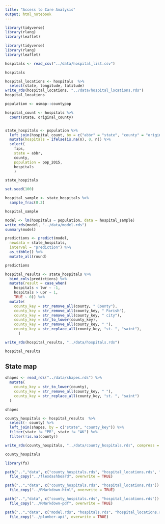 ```yaml
---
title: "Access to Care Analysis"
output: html_notebook
---
```


```r
library(tidyverse)
library(rlang)
library(leaflet)
```

```r
library(tidyverse)
library(rlang)
library(leaflet)
```

```r
hospitals <- read_csv("../data/hospital_list.csv")
```


```r

hospitals
```

```r
hospital_locations <- hospitals  %>%
  select(state, longitude, latitude)
write_rds(hospital_locations, "../data/hospital_locations.rds")
hospital_locations
```

```r
population <- usmap::countypop

hospital_count <- hospitals %>%
  count(state, original_county) 


state_hospitals <- population %>%
  left_join(hospital_count, by = c("abbr" = "state", "county" = "original_county")) %>%
  mutate(hospitals = ifelse(is.na(n), 0, n)) %>%
  select(
    fips, 
    state = abbr, 
    county, 
    population = pop_2015,
    hospitals
    )

state_hospitals
```




```r
set.seed(100)

hospital_sample <- state_hospitals %>%
  sample_frac(0.3)

hospital_sample
```

```r
model <- lm(hospitals ~ population, data = hospital_sample)
write_rds(model, "../data/model.rds")
summary(model)
```

```r
predictions <- predict(model, 
  newdata = state_hospitals, 
  interval = "prediction") %>%
  as_tibble() %>%
  mutate_all(round)

predictions
```

```r
hospital_results <- state_hospitals %>%
  bind_cols(predictions) %>%
  mutate(result = case_when(
    hospitals < lwr ~ -1,
    hospitals > upr ~ 1,
    TRUE ~ 0)) %>%
  mutate(
    county_key = str_remove_all(county, " County"),
    county_key = str_remove_all(county_key, " Parish"),
    county_key = str_remove_all(county_key, " city"),
    county_key = str_to_lower(county_key),
    county_key = str_remove_all(county_key, " "),
    county_key = str_replace_all(county_key, "st. ", "saint"),
      )  

write_rds(hospital_results, "../data/hospitals.rds")

hospital_results 
```

## State map

```r
shapes <- read_rds("../data/shapes.rds") %>%
  mutate(
    county_key = str_to_lower(county),
    county_key = str_remove_all(county_key, " "),
    county_key = str_replace_all(county_key, "st. ", "saint")
  ) 

shapes 
```
```r
county_hospitals <- hospital_results  %>%
  select(- county) %>%
  left_join(shapes, by = c("state", "county_key")) %>%
  filter(state != "PR", state != "AK") %>%
  filter(!is.na(county))

write_rds(county_hospitals, "../data/county_hospitals.rds", compress = "gz")

county_hospitals
```

```r
library(fs)

path("..","data", c("county_hospitals.rds", "hospital_locations.rds", "model.rds")) %>%
  file_copy("../flexdashboard", overwrite = TRUE)

path("..","data", c("county_hospitals.rds", "hospital_locations.rds")) %>%
  file_copy("../RMarkdown-html", overwrite = TRUE)

path("..","data", c("county_hospitals.rds", "hospital_locations.rds")) %>%
  file_copy("../RMarkdown-pdf", overwrite = TRUE)

path("..","data", c("model.rds", "hospitals.rds", "hospital_locations.rds")) %>%
  file_copy("../plumber-api", overwrite = TRUE)

```






















